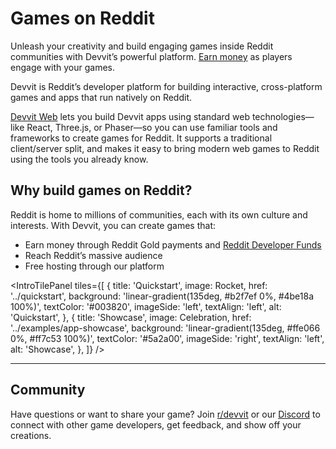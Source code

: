 

# Games on Reddit

Unleash your creativity and build engaging games inside Reddit communities with Devvit’s powerful platform. [Earn money](../earn-money/reddit_developer_funds) as players engage with your games.

Devvit is Reddit’s developer platform for building interactive, cross-platform games and apps that run natively on Reddit.

[Devvit Web](../capabilities/devvit-web/devvit_web_overview.mdx) lets you build Devvit apps using standard web technologies—like React, Three.js, or Phaser—so you can use familiar tools and frameworks to create games for Reddit. It supports a traditional client/server split, and makes it easy to bring modern web games to Reddit using the tools you already know.

## Why build games on Reddit?

Reddit is home to millions of communities, each with its own culture and interests. With Devvit, you can create games that:

- Earn money through Reddit Gold payments and [Reddit Developer Funds](../earn-money/reddit_developer_funds.md)
- Reach Reddit’s massive audience
- Free hosting through our platform

<IntroTilePanel
  tiles={[
    {
      title: 'Quickstart',
      image: Rocket,
      href: '../quickstart',
      background: 'linear-gradient(135deg, #b2f7ef 0%, #4be18a 100%)',
      textColor: '#003820',
      imageSide: 'left',
      textAlign: 'left',
      alt: 'Quickstart',
    },
    {
      title: 'Showcase',
      image: Celebration,
      href: '../examples/app-showcase',
      background: 'linear-gradient(135deg, #ffe066 0%, #ff7c53 100%)',
      textColor: '#5a2a00',
      imageSide: 'right',
      textAlign: 'left',
      alt: 'Showcase',
    },
  ]}
/>

<hr style={{ margin: '2.5rem 0', border: 'none', borderTop: '2px solid #eee' }} />


## Community

Have questions or want to share your game? Join [r/devvit](https://www.reddit.com/r/devvit/) or our [Discord](https://discord.gg/Cd43ExtEFS) to connect with other game developers, get feedback, and show off your creations.
